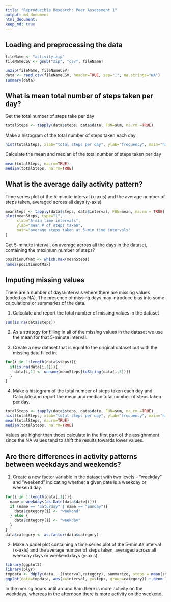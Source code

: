 ```yaml
---
title: "Reproducible Research: Peer Assessment 1"
output: md_document
html_document:
keep_md: true
---
```



## Loading and preprocessing the data

```r

fileName <- "activity.zip"
fileNameCSV <- gsub("zip", "csv", fileName)

unzip(fileName, fileNameCSV)
data <- read.csv(fileNameCSV, header=TRUE, sep=",", na.strings="NA")
summary(data)
```

## What is mean total number of steps taken per day?

Get the total number of steps take per day

```r
totalSteps <- tapply(data$steps, data$date, FUN=sum, na.rm =TRUE)
```

Make a histogram of the total number of steps taken each day

```r
hist(totalSteps, xlab="total steps per day", ylab="frequency", main="histogram of total steps per day")
```

Calculate the mean and median of the total number of steps taken per day

```r
mean(totalSteps, na.rm=TRUE)
median(totalSteps, na.rm=TRUE)
```

## What is the average daily activity pattern?

Time series plot of the 5-minute interval (x-axis) and the average number of steps taken, averaged across all days (y-axis)

```r
meanSteps <- tapply(data$steps, data$interval, FUN=mean, na.rm = TRUE)
plot(meanSteps, type="l", 
     xlab="5-min time intervals", 
     ylab="mean # of steps taken", 
     main="average steps taken at 5-min time intervals"
)
```

Get 5-minute interval, on average across all the days in the dataset, containing the maximum number of steps?

```r
positionOfMax <- which.max(meanSteps)
names(positionOfMax)
```

## Imputing missing values

There are a number of days/intervals where there are missing values (coded as NA). The presence of missing days may introduce bias into some calculations or summaries of the data.

1. Calculate and report the total number of missing values in the dataset

```r
sum(is.na(data$steps))
```

2. As a strategy for filling in all of the missing values in the dataset we use the mean for that 5-minute interval.

3. Create a new dataset that is equal to the original dataset but with the missing data filled in.

```r
for(i in 1:length(data$steps)){
  if(is.na(data[i,1])){
    data[i,1] <- unname(meanSteps[toString(data[i,3])])
  }
}
```

4. Make a histogram of the total number of steps taken each day and Calculate and report the mean and median total number of steps taken per day. 

```r
totalSteps <- tapply(data$steps, data$date, FUN=sum, na.rm =TRUE)
hist(totalSteps, xlab="total steps per day", ylab="frequency", main="histogram of total steps per day")
mean(totalSteps, na.rm=TRUE)
median(totalSteps, na.rm=TRUE)
```

Values are higher than thoes calculate in the first part of the assighnment since the NA values tend to shift the results towards lower values.

## Are there differences in activity patterns between weekdays and weekends?

1. Create a new factor variable in the dataset with two levels – “weekday” and “weekend” indicating whether a given date is a weekday or weekend day.

```r
for(i in 1:length(data[,1])){
  name = weekdays(as.Date(data$date[i]))
  if (name == "Saturday" | name == "Sunday"){
    data$category[i] <- "weekend"
  } else {
    data$category[i] <- "weekday"
  }
}
data$category <- as.factor(data$category)
```

2. Make a panel plot containing a time series plot  of the 5-minute interval (x-axis) and the average number of steps taken, averaged across all weekday days or weekend days (y-axis). 

```r
library(ggplot2)
library(plyr)
tmpdata <- ddply(data, .(interval,category), summarize, steps = mean(steps, na.rm=TRUE))
ggplot(data=tmpdata, aes(x=interval, y=steps, group=category)) + geom_line()+ facet_wrap(~ category, nrow=2)
```

In the moring hours until around 8am there is more activity on the weekdays, whereas in the afternoon there is more activity on the weekend. 